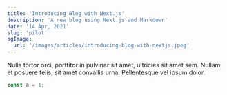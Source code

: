 ```yaml
---
title: 'Introducing Blog with Next.js'
description: 'A new blog using Next.js and Markdown'
date: '14 Apr, 2021'
slug: 'pilot'
ogImage:
  url: '/images/articles/introducing-blog-with-nextjs.jpeg'
---
```


Nulla tortor orci, porttitor in pulvinar sit amet, ultricies sit amet sem. Nullam et posuere felis, sit amet convallis urna. Pellentesque vel ipsum dolor.

```ts
const a = 1;
```
